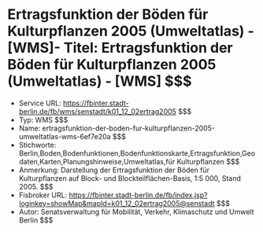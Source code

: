 # Ertragsfunktion der Böden für Kulturpflanzen 2005 (Umweltatlas) - [WMS]- Titel: Ertragsfunktion der Böden für Kulturpflanzen 2005 (Umweltatlas) - [WMS] $$$
- Service URL: https://fbinter.stadt-berlin.de/fb/wms/senstadt/k01_12_02ertrag2005 $$$
- Typ: WMS $$$
- Name: ertragsfunktion-der-boden-fur-kulturpflanzen-2005-umweltatlas-wms-6ef7e20a $$$
- Stichworte: Berlin,Boden,Bodenfunktionen,Bodenfunktionskarte,Ertragsfunktion,Geodaten,Karten,Planungshinweise,Umweltatlas,für Kulturpflanzen $$$
- Anmerkung: Darstellung der Ertragsfunktion der Böden für Kulturpflanzen auf Block- und Blockteilflächen-Basis, 1:5 000, Stand 2005. $$$
- Fisbroker URL: https://fbinter.stadt-berlin.de/fb/index.jsp?loginkey=showMap&mapId=k01_12_02ertrag2005@senstadt $$$
- Autor: Senatsverwaltung für Mobilität, Verkehr, Klimaschutz und Umwelt Berlin $$$
